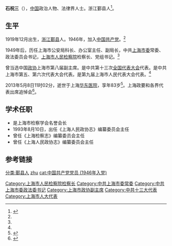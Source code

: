 '''石祝三'''（{{bd|1919年||2013年|catIdx=Shi}}），[[中国|中国]]政治人物、法律界人士。浙江鄞县人<ref name = "Shi">{{Cite web |url=http://cpc.people.com.cn/n/2013/0513/c87393-21456160.html |title=各界人士送别石祝三同志 |accessdate=2014-04-30 |archive-date=2014-05-02 |archive-url=https://web.archive.org/web/20140502010128/http://cpc.people.com.cn/n/2013/0513/c87393-21456160.html |dead-url=no }}</ref>。

== 生平 ==
1919年12月出生，[[浙江|浙江]][[鄞县|鄞县]]人。1946年，加入[[中国共产党|中国共产党]]。<ref name = "Shi"/>

1949年后，历任上海市公安局科长、办公室主任、副局长，中共[[上海市委|上海市委]]常委、政法委员会书记，[[上海市人民检察院列表|上海市人民检察院]]检察长、党组书记。<ref name = "Shi"/>

曾当选中国[[政协|政协]]上海市第八届副主席。是中共第十三次[[全国代表大会|全国代表大会]]代表。是中共上海市第五、第六次代表大会代表。是第九届上海市人民代表大会代表。<ref name = "Shi"/>

2013年5月8日11时02分，逝世于上海[[华东医院|华东医院]]，享年83岁<ref>{{Cite web |url=http://cpc.people.com.cn/n/2013/0511/c87393-21447975.html |title=石祝三同志逝世 |accessdate=2014-04-30 |archive-date=2013-12-31 |archive-url=https://web.archive.org/web/20131231090216/http://cpc.people.com.cn/n/2013/0511/c87393-21447975.html |dead-url=no }}</ref>。上海政要和各界代表出席追悼会<ref>{{Cite web |url=http://shanghai.kankanews.com/c/2013-05-12/0012910171.shtml |title=各界人士沉痛送别石祝三同志 |access-date=2014-04-30 |archive-url=https://web.archive.org/web/20140502032841/http://shanghai.kankanews.com/c/2013-05-12/0012910171.shtml |archive-date=2014-05-02 |dead-url=yes }}</ref>。

== 学术任职 ==

* 是上海市检察学会名誉会长
* 1993年8月10日，出任《上海人民政协志》编纂委员会主任
* 曾任《上海检察志》编纂委员会主任
* 曾任《上海人民政协志》编纂委员会主任

== 参考链接 ==
{{Reflist|2}}

{{DEFAULTSORT:shi zhusan}}
[[分类:鄞县人|分类:鄞县人]]
[[分类:石姓|zhu]]
[[Category:上海市人民检察院检察长|Category:上海市人民检察院检察长]]
[[Category:中共上海市委常委|Category:中共上海市委常委]]
[[Category:中共上海市委政法委书记|Category:中共上海市委政法委书记]]
[[Category:上海市政协副主席|Category:上海市政协副主席]]
[[Category:中共十三大代表|Category:中共十三大代表]]
[[Category:上海市人大代表|Category:上海市人大代表]]
[[cat:中国共产党党员_(1946年入党)|cat:中国共产党党员 (1946年入党)]]